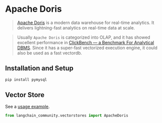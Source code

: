 # Apache Doris

>[Apache Doris](https://doris.apache.org/) is a modern data warehouse for real-time analytics.
It delivers lightning-fast analytics on real-time data at scale.

>Usually `Apache Doris` is categorized into OLAP, and it has showed excellent performance
> in [ClickBench — a Benchmark For Analytical DBMS](https://benchmark.clickhouse.com/).
> Since it has a super-fast vectorized execution engine, it could also be used as a fast vectordb.

## Installation and Setup

```bash
pip install pymysql
```

## Vector Store

See a [usage example](/oss/integrations/vectorstores/apache_doris).

```python
from langchain_community.vectorstores import ApacheDoris
```
